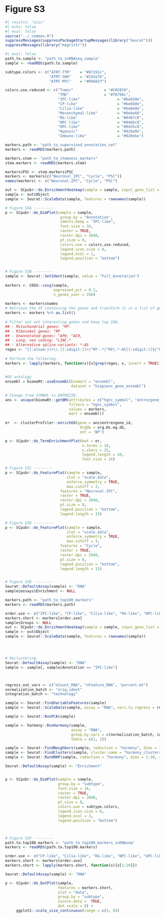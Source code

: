 # Figure S3 {.unnumbered}

```r
#| results: "asis"
#| echo: false
#| eval: false
source("../_common.R")
suppressMessages(suppressPackageStartupMessages(library("Seurat")))
suppressMessages(library("magrittr"))
```

```r
#| eval: false
path.to.sample <- "path_to_snRNAseq_sample"
sample <- readRDS(path.to.sample)

subtype.colors <- c("ATRT-TYR"    = "#87191c",
                    "ATRT-SHH"    = "#243a76",
                    "ATRT-MYC"    = "#096837")

colors.use.reduced <- c("Tumor"              = "#C0C0C0",
                        "TME"                = "#70798c",
                        "IPC-like"                 = "#be920e",
                        "CP-like"                  = "#be660e",
                        "Cilia-like"               = "#be0e0e",
                        "Mesenchymal-like"         = "#0ebe66",
                        "RG-like"                  = "#0497c8",
                        "NPC-like"                 = "#0466c8",
                        "OPC-like"                 = "#0435c8",
                        "Hypoxic"                  = "#92be0e",
                        "Immune-like"              = "#920ebe")

markers.path <- "path_to_supervised_annotation_set"
markers <- readRDS(markers.path)

markers.stem <- "path_to_stemness_markers"
stem.markers <- readRDS(markers.stem)

markers$PSC <- stem.markers$PSC
markers <- markers[c("Neuronal_IPC", "Cycle", "PSC")]
names(markers) <- c("Neuronal.IPC", "Cycle", "PSC")

out <- SCpubr::do_EnrichmentHeatmap(sample = sample, input_gene_list = markers, flavor = "UCell", return_object = TRUE)
sample <- out$Object
sample <- Seurat::ScaleData(sample, features = rownames(sample))

# Figure S3A ---------
p <- SCpubr::do_DimPlot(sample = sample,
                         group.by = "Annotation",
                         idents.keep = "IPC-like",
                         font.size = 16,
                         raster = TRUE,
                         raster.dpi = 2048,
                         pt.size = 8,
                         colors.use = colors.use.reduced,
                         legend.icon.size = 8,
                         legend.ncol = 1,
                         legend.position = "bottom")


# Figure S3B ---------
sample <- Seurat::SetIdent(sample, value = "Full_Annotation")
 
markers <- COSG::cosg(sample,
                      expressed_pct = 0.2,
                      n_genes_user = 250)
 
markers <- markers$names
# Retrieve the df containing the genes and transform it in a list of genes.
markers <- markers %>% as.list()
 
# Filter out not interesting genes and keep top 100.
## - Mitochondrial genes: ^MT-
## - Ribosomal genes: ^RP
## - Unannotated genes: ^AP0, ^AC0, 
## - Long, non coding: ^LINC.*
## - Alternative splice variants: *-AS
regex <- "[[:alnum:]]+\\.[[:xdigit:]]+|^MT-.*|^RP|.*-AS[[:xdigit:]]$|^LINC.*"
 
# Perform the filtering.
markers <- lapply(markers, function(x){x[grep(regex, x, invert = TRUE)][1:100]})["IPC-like"][[1]]
 
 
#GO ontology
ensembl = biomaRt::useEnsembl(biomart = "ensembl", 
                              dataset = "hsapiens_gene_ensembl")
 
# Change from SYMBOL to ENTREZID.
ans <- unique(biomaRt::getBM(attributes = c("hgnc_symbol", "entrezgene_id"),   
                             filters = "hgnc_symbol",
                             values = markers,
                             mart = ensembl))
 
er  <- clusterProfiler::enrichGO(gene = ans$entrezgene_id,
                                  OrgDb = org.Hs.eg.db,
                                  ont = 'BP')

p <- SCpubr::do_TermEnrichmentPlot(mat = er,
                                   n.terms = 10,
                                   n.chars = 35,
                                   legend.length = 10,
                                   font.size = 16)

# Figure S3C ---------
p <- SCpubr::do_FeaturePlot(sample = sample,
                            slot = "scale.data",
                            enforce_symmetry = TRUE,
                            max.cutoff = 3,
                         features = "Neuronal.IPC",
                         raster = TRUE,
                         raster.dpi = 2048,
                         pt.size = 8,
                         legend.position = "bottom",
                         legend.length = 15)

# Figure S3D ---------
p <- SCpubr::do_FeaturePlot(sample = sample,
                            slot = "scale.data",
                            enforce_symmetry = TRUE,
                            max.cutoff = 3,
                         features = "Cycle",
                         raster = TRUE,
                         raster.dpi = 2048,
                         pt.size = 8,
                         legend.position = "bottom",
                         legend.length = 15)


# Figure S3E ---------
Seurat::DefaultAssay(sample) <- "RNA"
sample@assays$Enrichment <- NULL

markers.path <- "path_to_top100_markers"
markers <- readRDS(markers.path)

order.use <- c("IPC-like", "CP-like", "Cilia-like", "RG-like", "NPC-like", "OPC-like", "Mesenchymal-like")
markers.short <- markers[order.use]
sample$Groups <- NULL
out <- SCpubr::do_EnrichmentHeatmap(sample = sample, input_gene_list = markers.short, flavor = "UCell", return_object = TRUE)
sample <- out$Object
sample <- Seurat::ScaleData(sample, features = rownames(sample))




# Reclustering.
Seurat::DefaultAssay(sample) <- "RNA"
sample <- sample[, sample$Annotation == "IPC-like"]



regress_out_vars <- c("nCount_RNA", "nFeature_RNA", "percent.mt")
normalization_batch <- "orig.ident"
integration_batch <- "technology"

sample <- Seurat::FindVariableFeatures(sample)
sample <- Seurat::ScaleData(sample, assay = "RNA", vars.to.regress = regress_out_vars)

sample <- Seurat::RunPCA(sample)

sample <- harmony::RunHarmony(sample,
                              assay = "RNA",
                              group.by.vars = c(normalization_batch, integration_batch),
                              theta = c(1, 2))

sample <- Seurat::FindNeighbors(sample, reduction = "harmony", dims = 1:30)
sample <- Seurat::FindClusters(sample, cluster.name = "harmony_clusters")
sample <- Seurat::RunUMAP(sample, reduction = "harmony", dims = 1:30, reduction.name = "umap.harmony", reduction.key = "UMAPHARMONY_")

Seurat::DefaultAssay(sample) <- "Enrichment"


p <- SCpubr::do_DimPlot(sample = sample,
                        group.by = "subtype",
                        font.size = 16,
                        raster = TRUE,
                        raster.dpi = 2048,
                        pt.size = 8,
                        colors.use = subtype.colors,
                        legend.icon.size = 8,
                        legend.ncol = 3,
                        legend.position = "bottom")



# Figure S3F ---------
path.to.top100.markers <- "path_to_top100_markers_snRNAseq"
markers <- readRDS(path.to.top100.markers)

order.use <- c("CP-like", "Cilia-like", "RG-like", "NPC-like", "OPC-like", "Mesenchymal-like")
markers.short <- markers[order.use]
markers.short <- lapply(markers.short, function(x){x[1:10]})

Seurat::DefaultAssay(sample) <- "RNA"

p <- SCpubr::do_DotPlot(sample, 
                        features = markers.short, 
                        slot = "data", 
                        group.by = "subtype", 
                        zscore.data =  TRUE, 
                        dot.scale = 8) + 
     ggplot2::scale_size_continuous(range = c(3, 8))


```



